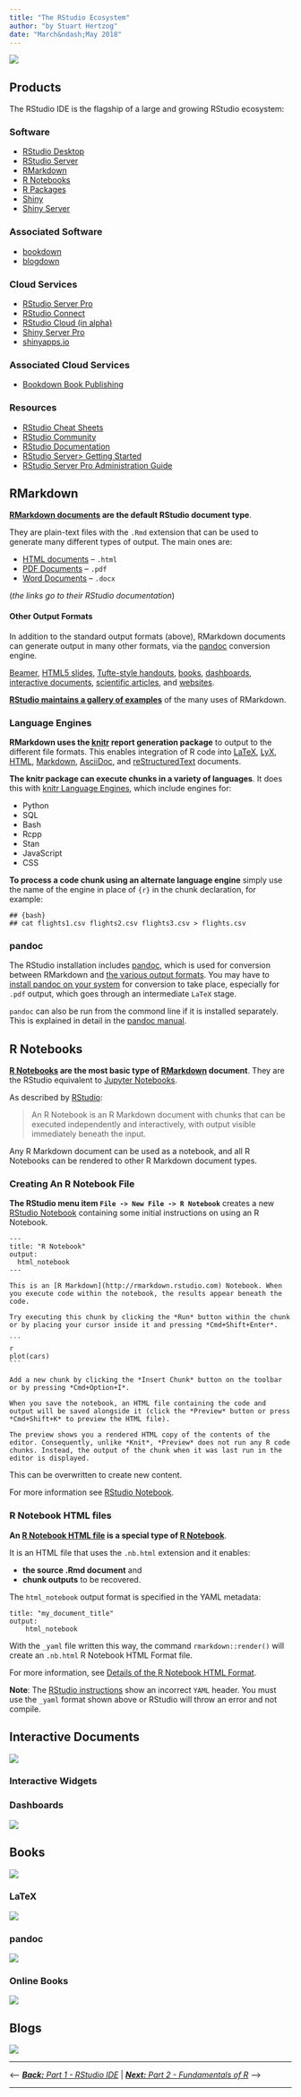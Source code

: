 ```yaml
---
title: "The RStudio Ecosystem"
author: "by Stuart Hertzog"
date: "March&ndash;May 2018"
---
```


<script>
    $(document).ready(function() {
      $items = $('div#TOC li');
      $items.each(function(idx) {
        num_ul = $(this).parentsUntil('#TOC').length;
        $(this).css({'text-indent': num_ul * 10, 'padding-left': 0});
      });

    });
</script>

![](images/RStudio_full_logo.png)

## Products

The RStudio IDE is the flagship of a large and growing RStudio ecosystem:

### Software

* [RStudio Desktop](https://www.rstudio.com/products/rstudio/#Desktop)
* [RStudio Server](https://www.rstudio.com/products/rstudio/#Server)
* [RMarkdown](https://rmarkdown.rstudio.com/)
* [R Notebooks](https://rmarkdown.rstudio.com/r_notebooks.html)
* [R Packages](https://www.rstudio.com/products/rpackages/)
* [Shiny](https://www.rstudio.com/products/shiny/)
* [Shiny Server](https://www.rstudio.com/products/shiny/shiny-server2/)

### Associated Software

* [bookdown](https://bookdown.org/yihui/bookdown/)
* [blogdown](https://bookdown.org/yihui/blogdown/)

### Cloud Services

* [RStudio Server Pro](https://www.rstudio.com/products/rstudio-server-pro/)
* [RStudio Connect](https://www.rstudio.com/products/connect/)
* [RStudio Cloud (in alpha)](https://rstudio.cloud/)
* [Shiny Server Pro](https://www.rstudio.com/products/shiny-server-pro/)
* [shinyapps.io](https://www.rstudio.com/products/shinyapps/)

### Associated Cloud Services

* [Bookdown Book Publishing](https://bookdown.org/)

### Resources

* [RStudio Cheat Sheets](https://www.rstudio.com/resources/cheatsheets/)
* [RStudio Community](https://community.rstudio.com/)
* [RStudio Documentation](https://support.rstudio.com/hc/en-us/categories/200035113-Documentation)
* [RStudio Server> Getting Started](https://support.rstudio.com/hc/en-us/articles/234653607-Getting-Started-with-RStudio-Server)
* [RStudio Server Pro Administration Guide](http://docs.rstudio.com/ide/server-pro/)

## RMarkdown

**[RMarkdown documents](https://rmarkdown.rstudio.com/) are the default RStudio document type**.

They are plain-text files with the `.Rmd` extension that can be used to generate many different types of output. The main ones are:

* [HTML documents](https://rmarkdown.rstudio.com/html_document_format.html) -- `.html`
* [PDF Documents](https://rmarkdown.rstudio.com/pdf_document_format.html) -- `.pdf`
* [Word Documents](https://rmarkdown.rstudio.com/word_document_format.html) -- `.docx`

(_the links go to their RStudio documentation_)

#### Other Output Formats

In addition to the standard output formats (above), RMarkdown documents can generate output in many other formats, via the [pandoc](#pandoc) conversion engine.

[Beamer](https://rmarkdown.rstudio.com/beamer_presentation_format.html), [HTML5 slides](https://rmarkdown.rstudio.com/ioslides_presentation_format.html), [Tufte-style handouts](https://rmarkdown.rstudio.com/tufte_handout_format.html), [books](https://bookdown.org/yihui/bookdown/), [dashboards](https://rmarkdown.rstudio.com/flexdashboard/), [interactive documents](https://rmarkdown.rstudio.com/authoring_shiny.html), [scientific articles](https://github.com/rstudio/rticles), and [websites](https://rmarkdown.rstudio.com/rmarkdown_websites.html).

[**RStudio maintains a gallery of examples**](https://rmarkdown.rstudio.com/gallery.html) of the many uses of RMarkdown.

### Language Engines

**RMarkdown uses the [knitr](https://yihui.name/knitr/) report generation package** to output to the different file formats. This enables integration of R code into [LaTeX](https://en.wikipedia.org/wiki/LaTeX), [LyX](https://en.wikipedia.org/wiki/LyX), [HTML](https://en.wikipedia.org/wiki/HTML), [Markdown](https://en.wikipedia.org/wiki/Markdown), [AsciiDoc](https://en.wikipedia.org/wiki/AsciiDoc), and [reStructuredText](https://en.wikipedia.org/wiki/ReStructuredText) documents.

**The knitr package can execute chunks in a variety of languages**. It does this with [knitr Language Engines](https://rmarkdown.rstudio.com/authoring_knitr_engines.html), which include engines for:

* Python
* SQL
* Bash
* Rcpp
* Stan
* JavaScript
* CSS

**To process a code chunk using an alternate language engine** simply use the name of the engine in place of `{r}` in the chunk declaration, for example:

```
## {bash}
## cat flights1.csv flights2.csv flights3.csv > flights.csv
```

### pandoc

The RStudio installation includes [pandoc](http://pandoc.org/), which is used for conversion between RMarkdown and [the various output formats](#other-output-formats). You may have to [install pandoc on your system](http://pandoc.org/installing.html) for conversion to take place, especially for `.pdf` output, which goes through an intermediate `LaTeX` stage.

`pandoc` can also be run from the commond line if it is installed separately. This is explained in detail in the [pandoc manual](http://pandoc.org/MANUAL.html).

## R Notebooks

**[R Notebooks](https://rmarkdown.rstudio.com/r_notebooks.html) are the most basic type of [RMarkdown](#rmarkdown) document**. They are the RStudio equivalent to [Jupyter Notebooks](https://jupyter.org/).

As described by [RStudio](https://rmarkdown.rstudio.com/r_notebooks.html):

> An R Notebook is an R Markdown document with chunks that can be executed independently and interactively, with output visible immediately beneath the input.

Any R Markdown document can be used as a notebook, and all R Notebooks can be rendered to other R Markdown document types.

### Creating An R Notebook File

**The RStudio menu item `File -> New File -> R Notebook`** creates a new [RStudio Notebook](https://rmarkdown.rstudio.com/r_notebooks.html) containing some initial instructions on using an R Notebook.

````
---
title: "R Notebook"
output:
  html_notebook
---

This is an [R Markdown](http://rmarkdown.rstudio.com) Notebook. When you execute code within the notebook, the results appear beneath the code. 

Try executing this chunk by clicking the *Run* button within the chunk or by placing your cursor inside it and pressing *Cmd+Shift+Enter*. 

```
{r}
plot(cars)
```

Add a new chunk by clicking the *Insert Chunk* button on the toolbar or by pressing *Cmd+Option+I*.

When you save the notebook, an HTML file containing the code and output will be saved alongside it (click the *Preview* button or press *Cmd+Shift+K* to preview the HTML file). 

The preview shows you a rendered HTML copy of the contents of the editor. Consequently, unlike *Knit*, *Preview* does not run any R code chunks. Instead, the output of the chunk when it was last run in the editor is displayed.

````

This can be overwritten to create new content.

For more information see [RStudio Notebook](https://rmarkdown.rstudio.com/r_notebooks.html).

### R Notebook HTML files

**An [R Notebook HTML file](https://rmarkdown.rstudio.com/r_notebook_format.html) is a special type of [R Notebook](#r-notebook)**.

It is an HTML file that uses the `.nb.html` extension and it enables:

* **the source .Rmd document** and
* **chunk outputs** to be recovered.

The `html_notebook` output format is specified in the YAML metadata:

```
title: "my_document_title"
output:
    html_notebook
```

With the `_yaml` file written this way, the command `rmarkdown::render()` will create an `.nb.html` R Notebook HTML Format file.

For more information, see [Details of the R Notebook HTML Format](https://rmarkdown.rstudio.com/r_notebook_format.html).

**Note**: The [RStudio instructions](https://rmarkdown.rstudio.com/r_notebook_format.html#generating-r-notebooks-with-custom-output) show an incorrect `YAML` header. You must use the `_yaml` format shown above or RStudio will throw an error and not compile.

## Interactive Documents

![](images/uc_bar450.png)

### Interactive Widgets

### Dashboards

![](images/uc_bar450.png)

## Books

![](images/uc_bar450.png)

### LaTeX

![](images/uc_bar450.png)

### pandoc

![](images/uc_bar450.png)

### Online Books

![](images/uc_bar450.png)

## Blogs

![](images/uc_bar450.png)


<hr />

<--- [_**Back:** Part 1 - RStudio IDE_](RStudio.html) | [_**Next:** Part 2 - Fundamentals of R_](Part2_R_Programming.html) --->

<hr />